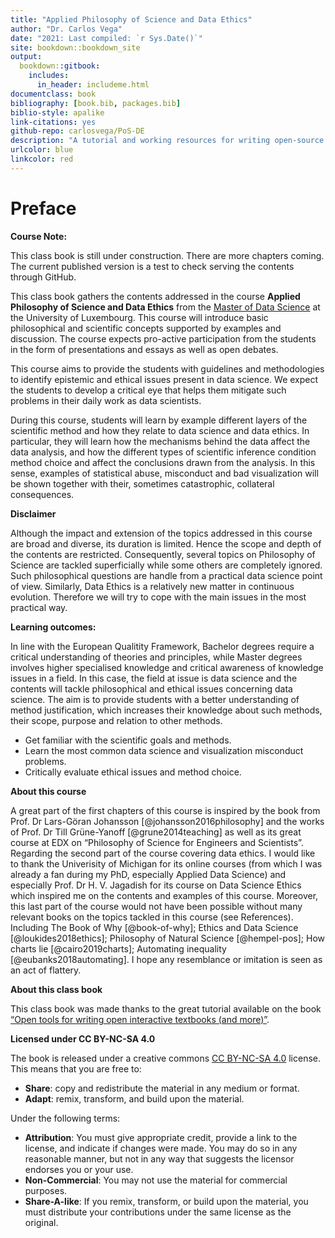 ```yaml
--- 
title: "Applied Philosophy of Science and Data Ethics"
author: "Dr. Carlos Vega"
date: "2021: Last compiled: `r Sys.Date()`"
site: bookdown::bookdown_site
output: 
  bookdown::gitbook:
    includes:
      in_header: includeme.html
documentclass: book
bibliography: [book.bib, packages.bib]
biblio-style: apalike
link-citations: yes
github-repo: carlosvega/PoS-DE
description: "A tutorial and working resources for writing open-source textbooks using open-source tools"
urlcolor: blue
linkcolor: red
---
```


# Preface {-}

:::: {.notebox data-latex=""}
::: {.center data-latex=""}
**Course Note:**
:::

This class book is still under construction. There are more chapters coming. The current published version is a test to check serving the contents through GitHub.
::::

This class book gathers the contents addressed in the course **Applied Philosophy of Science and Data Ethics** from the [Master of Data Science](https://wwwfr.uni.lu/formations/fstm/master_of_data_science) at the University of Luxembourg. This course will introduce basic philosophical and scientific concepts supported by examples and discussion. The course expects pro-active participation from the students in the form of presentations and essays as well as open debates. 

This course aims to provide the students with guidelines and methodologies to identify epistemic and ethical issues present in data science. We expect the students to develop a critical eye that helps them mitigate such problems in their daily work as data scientists.

During this course, students will learn by example different layers of the scientific method and how they relate to data science and data ethics. In particular, they will learn how the mechanisms behind the data affect the data analysis, and how the different types of scientific inference condition method choice and affect the conclusions drawn from the analysis. In this sense, examples of statistical abuse, misconduct and bad visualization will be shown together with their, sometimes catastrophic, collateral consequences.

**Disclaimer**

Although the impact and extension of the topics addressed in this course are broad and diverse, its duration is limited. Hence the scope and depth of the contents are restricted. Consequently, several topics on Philosophy of Science are tackled superficially while some others are completely ignored. Such philosophical questions are handle from a practical data science point of view. Similarly, Data Ethics is a relatively new matter in continuous evolution. Therefore we will try to cope with the main issues in the most practical way.

**Learning outcomes:**

In line with the European Qualitity Framework, Bachelor degrees require a critical understanding of theories and principles, while Master degrees involves higher specialised knowledge and critical awareness of knowledge issues in a field. In this case, the field at issue is data science and the contents will tackle philosophical and ethical issues concerning data science. The aim is to provide students with a better understanding of method justification, which increases their knowledge about such methods, their scope, purpose and relation to other methods.

- Get familiar with the scientific goals and methods.
- Learn the most common data science and visualization misconduct problems.
- Critically evaluate ethical issues and method choice.

**About this course**

A great part of the first chapters of this course is inspired by the book from Prof. Dr Lars-Göran Johansson [@johansson2016philosophy] and the works of Prof. Dr Till Grüne-Yanoff [@grune2014teaching] as well as its great course at EDX on "Philosophy of Science for Engineers and Scientists". Regarding the second part of the course covering data ethics. I would like to thank the Univerisity of Michigan for its online courses (from which I was already a fan during my PhD, especially Applied Data Science) and especially Prof. Dr H. V. Jagadish for its course on Data Science Ethics which inspired me on the contents and examples of this course. Moreover, this last part of the course would not have been possible without many relevant books on the topics tackled in this course (see References). Including The Book of Why [@book-of-why]; Ethics and Data Science [@loukides2018ethics]; Philosophy of Natural Science [@hempel-pos]; How charts lie [@cairo2019charts]; Automating inequality [@eubanks2018automating]. I hope any resemblance or imitation is seen as an act of flattery.

**About this class book**

This class book was made thanks to the great tutorial available on the book ["Open tools for writing open interactive textbooks (and more)"](https://www.crumplab.com/OER_bookdown).

**Licensed under CC BY-NC-SA 4.0**

The book is released under a creative commons [CC BY-NC-SA 4.0](https://creativecommons.org/licenses/by-nc-sa/4.0/) license. This means that you are free to: 

- **Share**: copy and redistribute the material in any medium or format.
- **Adapt**: remix, transform, and build upon the material.

Under the following terms:

- **Attribution**: You must give appropriate credit, provide a link to the license, and indicate if changes were made. You may do so in any reasonable manner, but not in any way that suggests the licensor endorses you or your use.
- **Non-Commercial**: You may not use the material for commercial purposes.
- **Share-A-like**: If you remix, transform, or build upon the material, you must distribute your contributions under the same license as the original.
